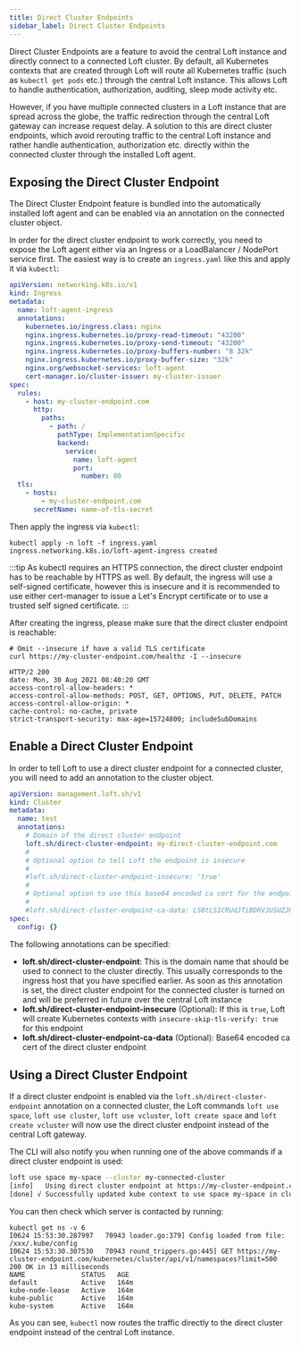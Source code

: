 ```yaml
---
title: Direct Cluster Endpoints
sidebar_label: Direct Cluster Endpoints
---
```


Direct Cluster Endpoints are a feature to avoid the central Loft instance and directly connect to a connected Loft cluster. By default, all Kubernetes contexts that are created through Loft will route all Kubernetes traffic (such as `kubectl get pods` etc.) through the central Loft instance.
This allows Loft to handle authentication, authorization, auditing, sleep mode activity etc. 

However, if you have multiple connected clusters in a Loft instance that are spread across the globe, the traffic redirection through the central Loft gateway can increase request delay. A solution to this are direct cluster endpoints, which avoid rerouting traffic to the central Loft instance and rather handle authentication, authorization etc. directly within the connected cluster through the installed Loft agent.

## Exposing the Direct Cluster Endpoint

The Direct Cluster Endpoint feature is bundled into the automatically installed loft agent and can be enabled via an annotation on the connected cluster object.

In order for the direct cluster endpoint to work correctly, you need to expose the Loft agent either via an Ingress or a LoadBalancer / NodePort service first. The easiest way is to create an `ingress.yaml` like this and apply it via `kubectl`:

```yaml
apiVersion: networking.k8s.io/v1
kind: Ingress
metadata:
  name: loft-agent-ingress
  annotations:
    kubernetes.io/ingress.class: nginx
    nginx.ingress.kubernetes.io/proxy-read-timeout: "43200"
    nginx.ingress.kubernetes.io/proxy-send-timeout: "43200"
    nginx.ingress.kubernetes.io/proxy-buffers-number: "8 32k"
    nginx.ingress.kubernetes.io/proxy-buffer-size: "32k"
    nginx.org/websocket-services: loft-agent
    cert-manager.io/cluster-issuer: my-cluster-issuer
spec:
  rules:
    - host: my-cluster-endpoint.com
      http:
        paths:
          - path: /
            pathType: ImplementationSpecific
            backend:
              service:
                name: loft-agent
                port:
                  number: 80
  tls:
    - hosts:
        - my-cluster-endpoint.com
      secretName: name-of-tls-secret
```

Then apply the ingress via `kubectl`:

```
kubectl apply -n loft -f ingress.yaml 
ingress.networking.k8s.io/loft-agent-ingress created
```

:::tip
As kubectl requires an HTTPS connection, the direct cluster endpoint has to be reachable by HTTPS as well. By default, the ingress will use a self-signed certificate, however this is insecure and it is recommended to use either cert-manager to issue a Let's Encrypt certificate or to use a trusted self signed certificate.
:::

After creating the ingress, please make sure that the direct cluster endpoint is reachable:

```
# Omit --insecure if have a valid TLS certificate
curl https://my-cluster-endpoint.com/healthz -I --insecure

HTTP/2 200 
date: Mon, 30 Aug 2021 08:40:20 GMT
access-control-allow-headers: *
access-control-allow-methods: POST, GET, OPTIONS, PUT, DELETE, PATCH
access-control-allow-origin: *
cache-control: no-cache, private
strict-transport-security: max-age=15724800; includeSubDomains

```

## Enable a Direct Cluster Endpoint

In order to tell Loft to use a direct cluster endpoint for a connected cluster, you will need to add an annotation to the cluster object.

```yaml
apiVersion: management.loft.sh/v1
kind: Cluster
metadata:
  name: test
  annotations:
    # Domain of the direct cluster endpoint
    loft.sh/direct-cluster-endpoint: my-direct-cluster-endpoint.com
    #
    # Optional option to tell Loft the endpoint is insecure
    #
    #loft.sh/direct-cluster-endpoint-insecure: 'true'
    #
    # Optional option to use this base64 encoded ca cert for the endpoint
    #
    #loft.sh/direct-cluster-endpoint-ca-data: LS0tLS1CRUdJTiBDRVJUSUZJQ0FURS0tLS0tC...
spec:
  config: {}
```

The following annotations can be specified:

* **loft.sh/direct-cluster-endpoint**: This is the domain name that should be used to connect to the cluster directly. This usually corresponds to the ingress host that you have specified earlier. As soon as this annotation is set, the direct cluster endpoint for the connected cluster is turned on and will be preferred in future over the central Loft instance
* **loft.sh/direct-cluster-endpoint-insecure** (Optional): If this is `true`, Loft will create Kubernetes contexts with `insecure-skip-tls-verify: true` for this endpoint
* **loft.sh/direct-cluster-endpoint-ca-data** (Optional): Base64 encoded ca cert of the direct cluster endpoint

## Using a Direct Cluster Endpoint

If a direct cluster endpoint is enabled via the `loft.sh/direct-cluster-endpoint` annotation on a connected cluster, the Loft commands `loft use space`, `loft use cluster`, `loft use vcluster`, `loft create space` and `loft create vcluster` will now use the direct cluster endpoint instead of the central Loft gateway.

The CLI will also notify you when running one of the above commands if a direct cluster endpoint is used:
```bash
loft use space my-space --cluster my-connected-cluster
[info]   Using direct cluster endpoint at https://my-cluster-endpoint.com
[done] √ Successfully updated kube context to use space my-space in cluster my-connected-cluster
```

You can then check which server is contacted by running:

```
kubectl get ns -v 6
I0624 15:53:30.287997   70943 loader.go:379] Config loaded from file:  /xxx/.kube/config
I0624 15:53:30.307530   70943 round_trippers.go:445] GET https://my-cluster-endpoint.com/kubernetes/cluster/api/v1/namespaces?limit=500 200 OK in 13 milliseconds
NAME              STATUS   AGE
default           Active   164m
kube-node-lease   Active   164m
kube-public       Active   164m
kube-system       Active   164m
```

As you can see, `kubectl` now routes the traffic directly to the direct cluster endpoint instead of the central Loft instance. 
